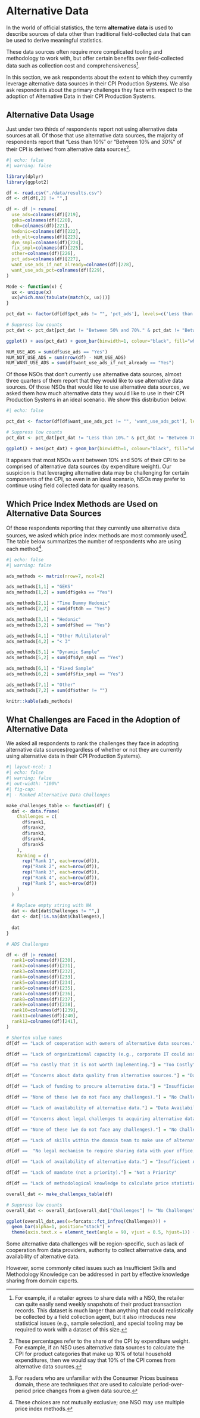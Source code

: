 # Alternative Data {#sec-alt-data}

In the world of official statistics, the term **alternative data** is used to describe sources of data other than traditional field-collected data that can be used to derive meaningful statistics.

These data sources often require more complicated tooling and methodology to work with, but offer certain benefits over field-collected data such as collection cost and comprehensiveness[^1].

In this section, we ask respondents about the extent to which they currently leverage alternative data sources in their CPI Production Systems. We also ask respondents about the primary challenges they face with respect to the adoption of Alternative Data in their CPI Production Systems.

[^1]: For example, if a retailer agrees to share data with a NSO, the retailer can quite easily send weekly snapshots of their product transaction records. This dataset is much larger than anything that could realistically be collected by a field collection agent, but it also introduces new statistical issues (e.g., sample selection), and special tooling may be required to work with a dataset of this size.

## Alternative Data Usage

Just under two thirds of respondents report not using alternative data sources at all. Of those that use alternative data sources, the majority of respondents report that "Less than 10%" or "Between 10% and 30%" of their CPI is derived from alternative data sources[^2].

```r
#| echo: false
#| warning: false

library(dplyr)
library(ggplot2)

df <- read.csv("./data/results.csv")
df <- df[df[,2] != "",]

df <- df |> rename(
  use_ads=colnames(df)[219],
  geks=colnames(df)[220],
  tdh=colnames(df)[221],
  hedonic=colnames(df)[222],
  oth_mlt=colnames(df)[223],
  dyn_smpl=colnames(df)[224],
  fix_smpl=colnames(df)[225],
  other=colnames(df)[226],
  pct_ads=colnames(df)[227],
  want_use_ads_if_not_already=colnames(df)[228],
  want_use_ads_pct=colnames(df)[229],
)

Mode <- function(x) {
  ux <- unique(x)
  ux[which.max(tabulate(match(x, ux)))]
}

pct_dat <- factor(df[df$pct_ads != "", 'pct_ads'], levels=c('Less than 10%.', 'Between 10% and 30%.', 'Between 30% and 50%.', 'Between 50% and 70%.', 'Between 70% and 90%.', 'Over 90%.'))

# Suppress low counts
pct_dat <- pct_dat[pct_dat != "Between 50% and 70%." & pct_dat != "Between 70% and 90%."]

ggplot() + aes(pct_dat) + geom_bar(binwidth=1, colour="black", fill="white") + theme(axis.text.x = element_text(angle = 90, vjust = 0.5, hjust=1))

NUM_USE_ADS = sum(df$use_ads == "Yes")
NUM_NOT_USE_ADS = sum(nrow(df) - NUM_USE_ADS)
NUM_WANT_USE_ADS = sum(df$want_use_ads_if_not_already == "Yes")
```

Of those NSOs that don't currently use alternative data sources, almost three quarters of them report that they would like to use alternative data sources. Of those NSOs that would like to use alternative data sources, we asked them how much alternative data they would like to use in their CPI Production Systems in an ideal scenario. We show this distribution below.

```r
#| echo: false

pct_dat <- factor(df[df$want_use_ads_pct != "", 'want_use_ads_pct'], levels=c('Less than 10%.', 'Between 10% and 30%.', 'Between 30% and 50%.', 'Between 50% and 70%.', 'Between 70% and 90%.', 'Over 90%.'))

# Suppress low counts
pct_dat <- pct_dat[pct_dat != "Less than 10%." & pct_dat != "Between 70% and 90%." & pct_dat != "Over 90%."]

ggplot() + aes(pct_dat) + geom_bar(binwidth=1, colour="black", fill="white") + theme(axis.text.x = element_text(angle = 90, vjust = 0.5, hjust=1))

```

It appears that most NSOs want between 10% and 50% of their CPI to be comprised of alternative data sources (by expenditure weight). Our suspicion is that leveraging alternative data may be challenging for certain components of the CPI, so even in an ideal scenario, NSOs may prefer to continue using field collected data for quality reasons.

[^2]: These percentages refer to the share of the CPI by expenditure weight. For example, if an NSO uses alternative data sources to calculate the CPI for product categories that make up 10% of total household expenditures, then we would say that 10% of the CPI comes from alternative data sources.

## Which Price Index Methods are Used on Alternative Data Sources

Of those respondents reporting that they currently use alternative data sources, we asked which price index methods are most commonly used[^3]. The table below summarizes the number of respondents who are using each method[^4].

[^3]: For readers who are unfamiliar with the Consumer Prices business domain, these are techniques that are used to calculate period-over-period price changes from a given data source.

[^4]: These choices are not mutually exclusive; one NSO may use multiple price index methods.

```r
#| echo: false
#| warning: false

ads_methods <- matrix(nrow=7, ncol=2)

ads_methods[1,1] = "GEKS"
ads_methods[1,2] = sum(df$geks == "Yes")

ads_methods[2,1] = "Time Dummy Hedonic"
ads_methods[2,2] = sum(df$tdh == "Yes")

ads_methods[3,1] = "Hedonic"
ads_methods[3,2] = sum(df$hed == "Yes")

ads_methods[4,1] = "Other Multilateral"
ads_methods[4,2] = "< 3"

ads_methods[5,1] = "Dynamic Sample"
ads_methods[5,2] = sum(df$dyn_smpl == "Yes")

ads_methods[6,1] = "Fixed Sample"
ads_methods[6,2] = sum(df$fix_smpl == "Yes")

ads_methods[7,1] = "Other"
ads_methods[7,2] = sum(df$other != "")

knitr::kable(ads_methods)
```

## What Challenges are Faced in the Adoption of Alternative Data

We asked all respondents to rank the challenges they face in adopting alternative data sources(regardless of whether or not they are currently using alternative data in their CPI Production Systems).

```r
#| layout-ncol: 1
#| echo: false
#| warning: false
#| out-width: "100%"
#| fig-cap:
#| - Ranked Alternative Data Challenges

make_challenges_table <- function(df) {
  dat <- data.frame(
    Challenges = c(
      df$rank1,
      df$rank2,
      df$rank3,
      df$rank4,
      df$rank5
    ),
    Ranking = c(
      rep("Rank 1", each=nrow(df)),
      rep("Rank 2", each=nrow(df)),
      rep("Rank 3", each=nrow(df)),
      rep("Rank 4", each=nrow(df)),
      rep("Rank 5", each=nrow(df))
    )
  )
  
  # Replace empty string with NA
  dat <- dat[dat$Challenges != "",]
  dat <- dat[!is.na(dat$Challenges),]
  
  dat
}

# ADS Challenges

df <- df |> rename(
  rank1=colnames(df)[230],
  rank2=colnames(df)[231],
  rank3=colnames(df)[232],
  rank4=colnames(df)[233],
  rank5=colnames(df)[234],
  rank6=colnames(df)[235],
  rank7=colnames(df)[236],
  rank8=colnames(df)[237],
  rank9=colnames(df)[238],
  rank10=colnames(df)[239],
  rank11=colnames(df)[240],
  rank12=colnames(df)[241],
)

# Shorten value names
df[df == "Lack of cooperation with owners of alternative data sources."] = "Lack of Provider Cooperation"

df[df == "Lack of organizational capacity (e.g., corporate IT could assist, but there is no capacity)."] = "Insufficient Capacity"

df[df == "So costly that it is not worth implementing."] = "Too Costly"

df[df == "Concerns about data quality from alternative sources."] = "Data Quality Issues"

df[df == "Lack of funding to procure alternative data."] = "Insufficient Funding"

df[df == "None of these (we do not face any challenges)."] = "No Challenges"

df[df == "Lack of availability of alternative data."] = "Data Availability"

df[df == "Concerns about legal challenges to acquiring alternative data (e.g., lack of authority to web scrape prices)."] = "Insufficient Authority"

df[df == "None of these (we do not face any challenges)."] = "No Challenges"

df[df == "Lack of skills within the domain team to make use of alternative data."] = "Insufficient Skills"

df[df ==  "No legal mechanism to require sharing data with your office, or no willingness to compel sharing data."] = "No Willingness"

df[df == "Lack of availability of alternative data."] = "Insufficient Availability"

df[df == "Lack of mandate (not a priority)."] = "Not a Priority"

df[df == "Lack of methodological knowledge to calculate price statistics from alternative data."] = "Methodology Knowledge"

overall_dat <- make_challenges_table(df)

# Suppress low counts
overall_dat <- overall_dat[overall_dat["Challenges"] != "No Challenges",]

ggplot(overall_dat,aes(x=forcats::fct_infreq(Challenges))) +
  geom_bar(alpha=1, position="stack") +
  theme(axis.text.x = element_text(angle = 90, vjust = 0.5, hjust=1)) + labs(title="Ranked Alternative Data Challenges")
```

Some alternative data challenges will be region-specific, such as lack of cooperation from data providers, authority to collect alternative data, and availability of alternative data.

However, some commonly cited issues such as Insufficient Skills and Methodology Knowledge can be addressed in part by effective knowledge sharing from domain experts.
